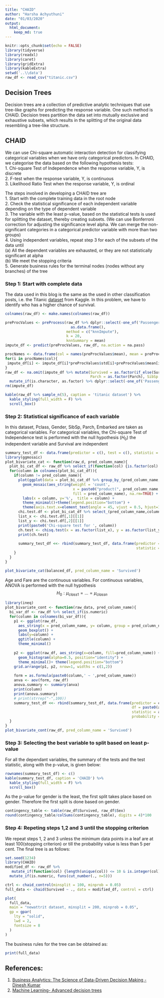 ```yaml
---
title: "CHAID"
author: "Harsha Achyuthuni"
date: "01/03/2020"
output: 
  html_document:
    keep_md: true
---
```


```r
knitr::opts_chunk$set(echo = FALSE)
library(tidyverse)
library(readxl)
library(caret)
library(gridExtra)
library(kableExtra)
setwd('..\\data')
raw_df <- read_csv("titanic.csv")
```

## Decision Trees
Decision trees are a collection of predictive analytic techniques that use tree-like graphs for predicting the response variable. One such method is  CHAID. Decision trees partition the data set into mutually exclusive and exhaustive subsets, which results in the splitting of the original data resembling a tree-like structure.  

## CHAID
We can use Chi-square automatic interaction detection for classifying categorical variables when we have only categorical predictors. In CHAID, we categorise the data based on the following hypothesis tests:   
1. Chi-square Test of Independence when the response variable, Y, is discrete  
2. F-test when the response variable, Y, is continuous   
3. Likelihood Ratio Test when the response variable, Y, is ordinal   


The steps involved in developing a CHAID tree are  
1. Start with the complete training data in the root node  
2. Check the statistical significance of each independent variable depending on the type of dependent variable  
3. The variable with the least p-value, based on the statistical tests is used for splitting the dataset, thereby creating subsets. (We can use Bonferroni correction for adjusting the significance level alpha. We can merge the non-significant categories in a categorical predictor variable with more than two groups)  
4. Using independent variables, repeat step 3 for each of the subsets of the data until  
(a) All the dependent variables are exhausted, or they are not statistically significant at alpha  
(b) We meet the stopping criteria  
5. Generate business rules for the terminal nodes (nodes without any branches) of the tree  


### Step 1: Start with complete data
The data used in this blog is the same as the used in other classification posts, i.e. the Titanic [dataset](https://www.kaggle.com/c/titanic/overview) from Kaggle. In this problem, we have to identify who has a higher chance of survival.      
```r

colnames(raw_df) <- make.names(colnames(raw_df))

preProcValues <- preProcess(raw_df %>% dplyr::select(-one_of('PassengerId', 'Ticket', 'Cabin', 'Name', 'Survived')) %>% 
                              as.data.frame(),
                            method = c("knnImpute"),
                            k = 20,
                            knnSummary = mean)
impute_df <- predict(preProcValues, raw_df, na.action = na.pass)

procNames <- data.frame(col = names(preProcValues$mean), mean = preProcValues$mean, sd = preProcValues$std)
for(i in procNames$col){
 impute_df[i] <- impute_df[i]*preProcValues$std[i]+preProcValues$mean[i] 
}
raw_df <- na.omit(impute_df %>% mutate(Survived = as.factor(if_else(Survived==1, 'I', 'O')), Pclass = as.factor(Pclass),
                                       Parch = as.factor(Parch), SibSp = as.factor(SibSp)) %>% 
  mutate_if(is.character, as.factor) %>% dplyr::select(-one_of('PassengerId', 'Ticket', 'Cabin', 'Name')))
rm(impute_df)

kable(raw_df %>% sample_n(5), caption = 'titanic dataset') %>% 
  kable_styling(full_width = F) %>%
  scroll_box()
```


### Step 2: Statistical significance of each variable

In this dataset, Pclass, Gender, SibSp, Parch, Embarked are taken as categorical variables. For categorical variables, the Chi-square Test of Independence test is performed with the null hypothesis ($H_0$) the independent variable and Survival are independent 

```r
summary_test_df <- data.frame(predictor = c(), test = c(), statistic = c(), df = c(), probability = c())
library(ggmosaic)
plot_bivariate_cat <- function(raw_d, pred_column_name){
  plot_bi_cat_df <- raw_df %>% select_if(function(col) {is.factor(col) | is.character(col)})
  for(column in colnames(plot_bi_cat_df)){
    if(column != pred_column_name){
      plot(ggplot(data = plot_bi_cat_df %>% group_by_(pred_column_name,column) %>% summarise(count = n())) +
        geom_mosaic(aes_string(weight = 'count', 
                               x = paste0("product(", pred_column_name," , ", column, ")"), 
                               fill = pred_column_name), na.rm=TRUE) +
        labs(x = column, y='%',  title = column) +
        theme_minimal()+theme(legend.position="bottom") +
        theme(axis.text.x=element_text(angle = 45, vjust = 0.5, hjust=1)))
      chi.test.df <- plot_bi_cat_df %>% select_(pred_column_name,column)
      list_x <- chi.test.df[,1][[1]]
      list_y <- chi.test.df[,2][[1]]
      print(paste0('Chi-square test for ', column))
      ch.test <- chisq.test(x = as.factor(list_x), y = as.factor(list_y))
      print(ch.test)
      
      summary_test_df <<- rbind(summary_test_df, data.frame(predictor = column, test = 'chi-Sq', df = ch.test$parameter, 
                                                            statistic = ch.test$statistic, probability = ch.test$p.value))
    }
  }
}

plot_bivariate_cat(balanced_df, pred_column_name = 'Survived')
```

Age and Fare are the continuous variables. For continuous variables, ANOVA is performed with the null hypothesis
$$H_0: \mu_{class 1} = ...=\mu_{class n}$$
```r
library(ineq)
plot_bivariate_cont <- function(raw_data, pred_column_name){
  bi_var_df <- raw_df %>% select_if(is.numeric)
  for(column in colnames(bi_var_df)){
    p1 <- ggplot(raw_df,
      aes_string(x = pred_column_name, y= column, group = pred_column_name)) +
      geom_boxplot() +
      labs(y=column) +
      ggtitle(column) +
      theme_minimal()
    
    p2 <- ggplot(raw_df, aes_string(x=column, fill=pred_column_name)) + 
      geom_histogram(alpha=0.5, position="identity") +
      theme_minimal()+ theme(legend.position="bottom")
    grid.arrange(p1, p2, nrow=1, widths = c(1,2))
    
    form = as.formula(paste0(column,' ~ ',pred_column_name))
    anva <- aov(form, raw_df)
    anova.summary <- summary(anva)
    print(column)
    print(anova.summary)
    # print(strrep("-",100))
    summary_test_df <<- rbind(summary_test_df, data.frame(predictor = column, test = 'F test', 
                                                          df = paste0(anova.summary[[1]]$Df[1],anova.summary[[1]]$Df[2], sep = ","),
                                                          statistic = anova.summary[[1]]$`F value`[1], 
                                                          probability = anova.summary[[1]]$`Pr(>F)`[1]))
  }
}
plot_bivariate_cont(raw_df, pred_column_name = 'Survived')
```

### Step 3: Selecting the best variable to split based on least p-value  
For all the dependant variables, the summary of the tests and the test statistic, along with the p-value, is given below:
```r
rownames(summary_test_df) <- c()
kable(summary_test_df, caption = 'CHAID') %>% 
  kable_styling(full_width = F) %>%
  scroll_box()
```

As the p-value for gender is the least, the first split takes place based on gender.  Therefore the first split is done based on gender.  
```r
contingency_table <- table(raw_df$Survived, raw_df$Sex)
round(contingency_table/colSums(contingency_table), digits = 4)*100
```

### Step 4: Repeting steps 1,2 and 3 until the stopping criterion

We repeat steps 1, 2 and 3 unless the minimum data points in a leaf are at least 100(stopping criterion) or till the probability value is less than 5 per cent. The final tree is as follows:   
```r
set.seed(1234)
library(CHAID)
modified_df <- raw_df %>% 
   mutate_if(function(col) {length(unique(col)) <= 10 & is.integer(col)}, as.factor) %>% 
  mutate_if(is.numeric, funs(cut_number(., n=5)))

ctrl <- chaid_control(minsplit = 100, minprob = 0.05)
full_data <- chaid(Survived ~ ., data = modified_df, control = ctrl)

plot(
  full_data,
  main = "newattrit dataset, minsplit = 200, minprob = 0.05",
  gp = gpar(
    lty = "solid",
    lwd = 2,
    fontsize = 8
  )
)
```

The business rules for the tree can be obtained as:
```r
print(full_data)
```

## References:
1. [Business Analytics: The Science of Data-Driven Decision Making - Dinesh Kumar](https://www.wileyindia.com/business-analytics-the-science-of-data-driven-decision-making.html)  
2. [Machine Learning- Advanced decision trees](https://www.linkedin.com/learning/machine-learning-ai-advanced-decision-trees/how-quest-handles-nominal-variables?u=26192810)  
 